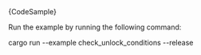 
<CodeBlock className="language-rust">
  {CodeSample}
</CodeBlock>

Run the example by running the following command:

<CodeBlock className="language-bash">
    cargo run --example check_unlock_conditions --release
</CodeBlock>